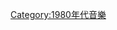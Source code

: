 {{portal|音樂}}
{{inmusicyr|198|4}}
{{Commons cat|Music in 1984}}

[[Category:1980年代音樂|Category:1980年代音樂]]